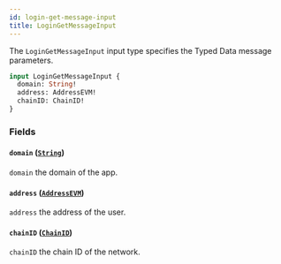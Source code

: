 ```yaml
---
id: login-get-message-input
title: LoginGetMessageInput
---
```



The `LoginGetMessageInput` input type specifies the Typed Data message parameters.

```graphql
input LoginGetMessageInput {
  domain: String!
  address: AddressEVM!
  chainID: ChainID!
}
```


### Fields

#### `domain` ([`String`](/reference/scalars/string))

`domain` the domain of the app.


#### `address` ([`AddressEVM`](/reference/scalars/address-evm))

`address` the address of the user.


#### `chainID` ([`ChainID`](/reference/scalars/chain-id))

`chainID` the chain ID of the network.




